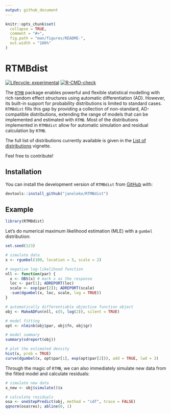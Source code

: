 ```yaml
---
output: github_document
---
```


<!-- README.md is generated from README.Rmd. Please edit that file -->

```r
knitr::opts_chunk$set(
  collapse = TRUE,
  comment = "#>",
  fig.path = "man/figures/README-",
  out.width = "100%"
)
```

# RTMBdist

<!-- badges: start -->
[![Lifecycle: experimental](https://img.shields.io/badge/lifecycle-experimental-orange.svg)](https://lifecycle.r-lib.org/articles/stages.html#experimental)
[![R-CMD-check](https://github.com/janoleko/RTMBdist/actions/workflows/R-CMD-check.yaml/badge.svg)](https://github.com/janoleko/RTMBdist/actions/workflows/R-CMD-check.yaml)
<!-- badges: end -->

The [`RTMB`](https://kaskr.r-universe.dev/RTMB) package enables powerful and flexible statistical modelling with rich random effect structures using automatic differentiation (AD). However, its built-in support for probability distributions is limited to standard cases. `RTMBdist` fills this gap by providing a collection of non-standard, AD-compatible distributions, extending the range of models that can be implemented and estimated with `RTMB`. Most of the distributions implemented in `RTMBdist` allow for automatic simulation and residual calculation by `RTMB`.

The full list of distributions currently available is given in the [List of distributions](https://janoleko.github.io/RTMBdist/articles/distlist.html) vignette.

Feel free to contribute!

## Installation

You can install the development version of `RTMBdist` from [GitHub](https://github.com/) with:

```r
devtools::install_github("janoleko/RTMBdist")
```

## Example

```r
library(RTMBdist)
```

Let's do numerical maximum likelihood estimation (MLE) with a `gumbel` distribution:

```r
set.seed(123)
```

```r
# simulate data
x <- rgumbel(100, location = 5, scale = 2)

# negative log-likelihood function
nll <- function(par) {
  x <- OBS(x) # mark x as the response
  loc <- par[1]; ADREPORT(loc)
  scale <- exp(par[2]); ADREPORT(scale)
  -sum(dgumbel(x, loc, scale, log = TRUE))
}

# automatically differentiable objective function object
obj <- MakeADFun(nll, c(5, log(2)), silent = TRUE)

# model fitting
opt <- nlminb(obj$par, obj$fn, obj$gr)

# model summary
summary(sdreport(obj))

# plot the estimated density
hist(x, prob = TRUE)
curve(dgumbel(x, opt$par[1], exp(opt$par[2])), add = TRUE, lwd = 3)
```

Through the magic of `RTMB`, we can also immediately simulate new data from the fitted model and calculate residuals:

```r
# simulate new data
x_new <- obj$simulate()$x

# calculate residuals
osa <- oneStepPredict(obj, method = "cdf", trace = FALSE)
qqnorm(osa$res); abline(0, 1)
```


